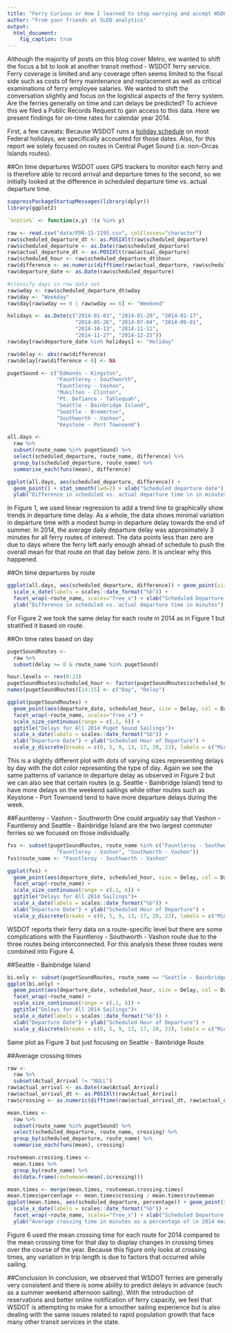 ---
title: "Ferry Curious or How I learned to stop worrying and accept WSDOT"
author: "From your friends at SLED analytics"
output:
  html_document:
    fig_caption: true
---


Although the majority of posts on this blog cover Metro, we wanted to shift the focus a bit to look at another transit method - WSDOT ferry service.
Ferry coverage is limited and any coverage often seems limited to the fiscal side such as costs of ferry maintenance and replacement as well as critical examinations of ferry employee salaries.
We wanted to shift the conversation slightly and focus on the logistical aspects of the ferry system. Are the ferries generally on time and can delays be predicted?
To achieve this we filed a Public Records Request to gain access to this data. Here we present findings for on-time rates for calendar year 2014.

First, a few caveats: Because WSDOT runs a [holiday schedule](http://www.wsdot.wa.gov/Ferries/infodesk/faq/general_info/) on most Federal holidays, we specifically accounted for those dates. Also, for this report we solely focused on routes in Central Puget Sound (i.e. non-Orcas Islands routes).

##On time departures
WSDOT uses GPS trackers to monitor each ferry and is therefore able to record arrival and departure times to the second, so we initially looked at the difference in scheduled departure time vs. actual departure time.

```{r, echo=FALSE, fig.width=6, fig.cap="*Figure 1*: Each point represents the mean departure delay on that date for all ferry routes with a trend line overlaid."}
suppressPackageStartupMessages(library(dplyr))
library(ggplot2)

`%notin%` <- function(x,y) !(x %in% y)

raw <- read.csv("data/PDR-15-1195.csv", colClasses="character")
raw$scheduled_departure_dt <- as.POSIXlt(raw$scheduled_departure)
raw$scheduled_departure <- as.Date(raw$scheduled_departure)
raw$actual_departure_dt <- as.POSIXlt(raw$actual_departure)
raw$scheduled_hour <- raw$scheduled_departure_dt$hour
raw$difference <- as.numeric(difftime(raw$actual_departure, raw$scheduled_departure_dt, units = "min"))
raw$departure_date <- as.Date(raw$scheduled_departure)

#classify days in raw data set
raw$wday <- raw$scheduled_departure_dt$wday
raw$day <- "Weekday"
raw$day[raw$wday == 0 | raw$wday == 6] <- "Weekend"

holidays <- as.Date(c("2014-01-01", "2014-01-20", "2014-02-17",
                      "2014-05-26", "2014-07-04", "2014-09-01",
                      "2014-10-13", "2014-11-11",
                      "2014-11-27", "2014-12-25"))
raw$day[raw$departure_date %in% holidays] <- "Holiday"

raw$delay <- abs(raw$difference)
raw$delay[raw$difference < 0] <- NA

pugetSound <- c("Edmonds - Kingston",
                "Fauntleroy - Southworth",
                "Fauntleroy - Vashon",
                "Mukilteo - Clinton",
                "Pt. Defiance - Tahlequah",
                "Seattle - Bainbridge Island",
                "Seattle - Bremerton",
                "Southworth - Vashon",
                "Keystone - Port Townsend")

all.days <-
  raw %>%
  subset(route_name %in% pugetSound) %>%
  select(scheduled_departure, route_name, difference) %>%
  group_by(scheduled_departure, route_name) %>%
  summarise_each(funs(mean), difference)

ggplot(all.days, aes(scheduled_departure, difference)) +
  geom_point() + stat_smooth(lwd=2) + xlab("Scheduled departure date") +
  ylab("Difference in scheduled vs. actual departure time \n in minutes")
```

In Figure 1, we used linear regression to add a trend line to graphically show trends in departure time delay. As a whole, the data shows minimal variation in departure time with a modest bump in departure delay towards the end of summer. In 2014, the average daily departure delay was approximately 3 minutes for all ferry routes of interest. The data points less than zero are due to days where the ferry left early enough ahead of schedule to push the overall mean for that route on that day below zero. It is unclear why this happened.

##On time departures by route
```{r, echo=FALSE, fig.cap="*Figure 2*: Difference in scheduled departure time vs. actual departure time as a percentage of maximum delay stratified by route.", fig.width=8, fig.height=6}

ggplot(all.days, aes(scheduled_departure, difference)) + geom_point(size=0.3) + stat_smooth() +
  scale_x_date(labels = scales::date_format("%b")) +
  facet_wrap(~route_name, scales="free_x") + xlab("Scheduled Departure Date") +
  ylab("Difference in scheduled vs. actual departure time in minutes")
```

For Figure 2 we took the same delay for each route in 2014 as in Figure 1 but stratified it based on route.

##On time rates based on day
```{r, echo=FALSE, fig.width=8, fig.height=6, fig.cap="*Figure 3*: Difference in scheduled departure time vs. actual departure time by day"}

pugetSoundRoutes <-
  raw %>%
  subset(delay >= 0 & route_name %in% pugetSound)

hour.levels <- rev(0:23)
pugetSoundRoutes$scheduled_hour <- factor(pugetSoundRoutes$scheduled_hour, levels = 23:0, ordered=T)
names(pugetSoundRoutes)[14:15] <- c("Day", "Delay")

ggplot(pugetSoundRoutes) +
  geom_point(aes(departure_date, scheduled_hour, size = Delay, col = Day)) +
  facet_wrap(~route_name, scales="free_x") +
  scale_size_continuous(range = c(.1, 6)) +
  ggtitle("Delays for All 2014 Puget Sound Sailings")+
  scale_x_date(labels = scales::date_format("%b")) +
  xlab("Departure Date") + ylab("Scheduled Hour of Departure") +
  scale_y_discrete(breaks = c(0, 5, 9, 13, 17, 20, 23), labels = c("Midnight", "5 am", "9 am", "1 pm", "5 pm", "8pm", "11pm"))

```

This is a slightly different plot with dots of varying sizes representing delays by day with the dot color representing the type of day. Again we see the same patterns of variance in departure delay as observed in Figure 2 but we can also see that certain routes (e.g. Seattle - Bainbridge Island) tend to have more delays on the weekend sailings while other routes such as Keystone - Port Townsend tend to have more departure delays during the week.

##Fauntleroy - Vashon - Southworth
One could arguably say that Vashon - Fauntleroy and Seattle - Bainbridge Island are the two largest commuter ferries so we focused on those individually.


```{r, echo=FALSE, fig.cap="*Figure 4*: Delay in departure for combined Fauntleroy - Southworth - Vashon routes"}
fvs <- subset(pugetSoundRoutes, route_name %in% c("Fauntleroy - Southworth",
                "Fauntleroy - Vashon", "Southworth - Vashon"))
fvs$route_name <- "Fauntleroy - Southworth - Vashon"

ggplot(fvs) +
  geom_point(aes(departure_date, scheduled_hour, size = Delay, col = Day)) +
  facet_wrap(~route_name) +
  scale_size_continuous(range = c(.1, 6)) +
  ggtitle("Delays for All 2014 Sailings")+
  scale_x_date(labels = scales::date_format("%b")) +
  xlab("Departure Date") + ylab("Scheduled Hour of Departure") +
  scale_y_discrete(breaks = c(0, 5, 9, 13, 17, 20, 23), labels = c("Midnight", "5 am", "9 am", "1 pm", "5 pm", "8pm", "11pm"))
```

WSDOT reports their ferry data on a route-specific level but there are some complications with the Fauntleroy - Southworth - Vashon route due to the three routes being interconnected. For this analysis these three routes were combined into Figure 4.


##Seattle - Bainbridge Island
```{r, echo=FALSE, fig.cap="*Figure 5*: Delay in departure for Seattle - Bainbridge Island route"}
bi.only <- subset(pugetSoundRoutes, route_name == "Seattle - Bainbridge Island")
ggplot(bi.only) +
  geom_point(aes(departure_date, scheduled_hour, size = Delay, col = Day)) +
  facet_wrap(~route_name) +
  scale_size_continuous(range = c(.1, 6)) +
  ggtitle("Delays for All 2014 Sailings")+
  scale_x_date(labels = scales::date_format("%b")) +
  xlab("Departure Date") + ylab("Scheduled Hour of Departure") +
  scale_y_discrete(breaks = c(0, 5, 9, 13, 17, 20, 23), labels = c("Midnight", "5 am", "9 am", "1 pm", "5 pm", "8pm", "11pm"))
```

Same plot as Figure 3 but just focusing on Seattle - Bainbridge Route

##Average crossing times
```{r, echo=FALSE, fig.cap="*Figure 6*: Average crossing time by route"}
raw <-
  raw %>%
  subset(Actual_Arrival != "NULL")
raw$actual_arrival <- as.Date(raw$Actual_Arrival)
raw$actual_arrival_dt <- as.POSIXlt(raw$Actual_Arrival)
raw$crossing <- as.numeric(difftime(raw$actual_arrival_dt, raw$actual_departure_dt, units = "min"))

mean.times <-
  raw %>%
  subset(route_name %in% pugetSound) %>%
  select(scheduled_departure, route_name, crossing) %>%
  group_by(scheduled_departure, route_name) %>%
  summarise_each(funs(mean), crossing)

routemean.crossing.times <-
  mean.times %>%
  group_by(route_name) %>%
  do(data.frame(routemean=mean(.$crossing)))

mean.times <- merge(mean.times, routemean.crossing.times)
mean.times$percentage <- mean.times$crossing / mean.times$routemean
ggplot(mean.times, aes(scheduled_departure, percentage)) + geom_point(size=0.3) + stat_smooth() +
  scale_x_date(labels = scales::date_format("%b")) +
  facet_wrap(~route_name, scales="free_x") + xlab("Scheduled Departure Date") +
  ylab("Average crossing time in minutes as a percentage of \n 2014 mean crossing time")
```

Figure 6 used the mean crossing time for each route for 2014 compared to the mean crossing time for that day to display changes in crossing times over the course of the year. Because this figure only looks at crossing times, any variation in trip length is due to factors that occurred while sailing.

##Conclusion
In conclusion, we observed that WSDOT ferries are generally very consistent and there is some ability to predict delays in advance (such as a summer weekend afternoon sailing).
With the introduction of reservations and better online notification of ferry capacity, we feel that WSDOT is attempting to make for a smoother sailing experience but is also dealing with the same issues related to rapid population growth that face many other transit services in the state.
